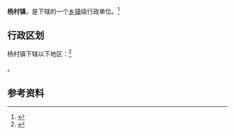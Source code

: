 {{中国乡级行政区|14/05/24/105/000}}

'''杨村镇'''，是{{PRC admin/fullname|14/05/24/105/000|3}}下辖的一个[[乡镇|乡镇]]级行政单位。<ref>{{PRC admin/ref sgc|{{PRC admin/parent|14/05/24/105/000}}}}</ref>

== 行政区划 ==

杨村镇下辖以下地区：<ref>{{PRC admin/ref sgc|14/05/24/105/000}}</ref>

{{PRC admin/children|14/05/24/105/000}}。

== 参考资料 ==

{{reflist}}

{{行政区划小作品}}
{{PRC admin/navcat|14/05/24/105/000}}